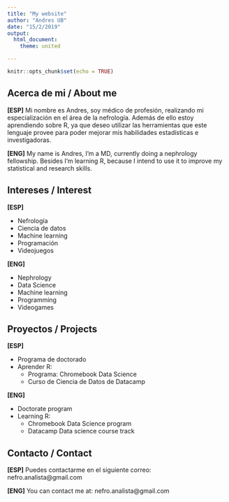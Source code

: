```yaml
---
title: "My website"
author: "Andres UB"
date: "15/2/2019"
output: 
  html_document:
    theme: united

---
```


```r
knitr::opts_chunk$set(echo = TRUE)
```

## Acerca de mi / About me

**[ESP]**
Mi nombre es Andres, soy médico de profesión, realizando mi especialización en el área de la nefrología. Además de ello estoy aprendiendo sobre R, ya que deseo utilizar las herramientas que este lenguaje provee para poder mejorar mis habilidades estadísticas e investigadoras.

**[ENG]**
My name is Andres, I'm a MD, currently doing a nephrology fellowship. Besides I'm learning R, because I intend to use it to improve my statistical and research skills.

## Intereses / Interest

**[ESP]**

* Nefrología
* Ciencia de datos
* Machine learning
* Programación
* Videojuegos

**[ENG]**

* Nephrology
* Data Science
* Machine learning
* Programming
* Videogames

## Proyectos / Projects

**[ESP]**

* Programa de doctorado
* Aprender R: 
  - Programa: Chromebook Data Science
  - Curso de Ciencia de Datos de Datacamp
  
**[ENG]**

* Doctorate program
* Learning R: 
  - Chromebook Data Science program
  - Datacamp Data science course track
  
  
## Contacto / Contact

**[ESP]**
Puedes contactarme en el siguiente correo:
nefro.analista@gmail.com

**[ENG]**
You can contact me at:
nefro.analista@gmail.com